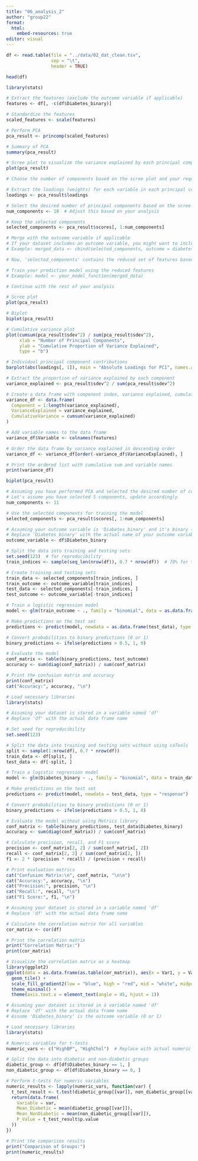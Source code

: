 ```yaml
---
title: "06_analysis_2"
author: "group22"
format:
  html:
    embed-resources: true
editor: visual
---
```


```r
df <- read.table(file = "../data/02_dat_clean.tsv", 
                 sep = "\t", 
                 header = TRUE)

head(df)
```

```r
library(stats)

# Extract the features (exclude the outcome variable if applicable)
features <- df[, -c(df$Diabetes_binary)]

# Standardize the features
scaled_features <- scale(features)

# Perform PCA
pca_result <- princomp(scaled_features)

# Summary of PCA
summary(pca_result)

# Scree plot to visualize the variance explained by each principal component
plot(pca_result)

# Choose the number of components based on the scree plot and your requirements

# Extract the loadings (weights) for each variable in each principal component
loadings <- pca_result$loadings

# Select the desired number of principal components based on the scree plot
num_components <- 10  # Adjust this based on your analysis

# Keep the selected components
selected_components <- pca_result$scores[, 1:num_components]

# Merge with the outcome variable if applicable
# If your dataset includes an outcome variable, you might want to include it in the final dataset
# Example: merged_data <- cbind(selected_components, outcome = diabetes_data$outcome)

# Now, 'selected_components' contains the reduced set of features based on PCA

# Train your prediction model using the reduced features
# Example: model <- your_model_function(merged_data)

# Continue with the rest of your analysis
```

```r
# Scree plot
plot(pca_result)
```

```r
# Biplot
biplot(pca_result)
```

```r
# Cumulative variance plot
plot(cumsum(pca_result$sdev^2) / sum(pca_result$sdev^2), 
     xlab = "Number of Principal Components",
     ylab = "Cumulative Proportion of Variance Explained",
     type = "b")
```

```r
# Individual principal component contributions
barplot(abs(loadings[, 1]), main = "Absolute Loadings for PC1", names.arg = colnames(features))
```

```r
# Extract the proportion of variance explained by each component
variance_explained <- pca_result$sdev^2 / sum(pca_result$sdev^2)

# Create a data frame with component index, variance explained, cumulative sum, and variable names
variance_df <- data.frame(
  Component = 1:length(variance_explained),
  VarianceExplained = variance_explained,
  CumulativeVariance = cumsum(variance_explained)
)

# Add variable names to the data frame
variance_df$Variable <- colnames(features)

# Order the data frame by variance explained in descending order
variance_df <- variance_df[order(-variance_df$VarianceExplained), ]

# Print the ordered list with cumulative sum and variable names
print(variance_df)
```

```r
biplot(pca_result)
```

```r
# Assuming you have performed PCA and selected the desired number of components
# Let's assume you have selected 5 components, update accordingly
num_components <- 11

# Use the selected components for training the model
selected_components <- pca_result$scores[, 1:num_components]

# Assuming your outcome variable is 'Diabetes_binary' and it's binary (0 or 1)
# Replace 'Diabetes_binary' with the actual name of your outcome variable
outcome_variable <- df$Diabetes_binary

# Split the data into training and testing sets
set.seed(123)  # for reproducibility
train_indices <- sample(seq_len(nrow(df)), 0.7 * nrow(df))  # 70% for training

# Create training and testing sets
train_data <- selected_components[train_indices, ]
train_outcome <- outcome_variable[train_indices]
test_data <- selected_components[-train_indices, ]
test_outcome <- outcome_variable[-train_indices]

# Train a logistic regression model
model <- glm(train_outcome ~ ., family = "binomial", data = as.data.frame(cbind(train_outcome, train_data)))

# Make predictions on the test set
predictions <- predict(model, newdata = as.data.frame(test_data), type = "response")

# Convert probabilities to binary predictions (0 or 1)
binary_predictions <- ifelse(predictions > 0.5, 1, 0)

# Evaluate the model
conf_matrix <- table(binary_predictions, test_outcome)
accuracy <- sum(diag(conf_matrix)) / sum(conf_matrix)

# Print the confusion matrix and accuracy
print(conf_matrix)
cat("Accuracy:", accuracy, "\n")
```

```r
# Load necessary libraries
library(stats)

# Assuming your dataset is stored in a variable named 'df'
# Replace 'df' with the actual data frame name

# Set seed for reproducibility
set.seed(123)

# Split the data into training and testing sets without using caTools
split <- sample(1:nrow(df), 0.7 * nrow(df))
train_data <- df[split, ]
test_data <- df[-split, ]

# Train a logistic regression model
model <- glm(Diabetes_binary ~ ., family = "binomial", data = train_data)

# Make predictions on the test set
predictions <- predict(model, newdata = test_data, type = "response")

# Convert probabilities to binary predictions (0 or 1)
binary_predictions <- ifelse(predictions > 0.5, 1, 0)

# Evaluate the model without using Metrics library
conf_matrix <- table(binary_predictions, test_data$Diabetes_binary)
accuracy <- sum(diag(conf_matrix)) / sum(conf_matrix)

# Calculate precision, recall, and F1 score
precision <- conf_matrix[2, 2] / sum(conf_matrix[, 2])
recall <- conf_matrix[2, 2] / sum(conf_matrix[2, ])
f1 <- 2 * (precision * recall) / (precision + recall)

# Print evaluation metrics
cat("Confusion Matrix:\n", conf_matrix, "\n\n")
cat("Accuracy:", accuracy, "\n")
cat("Precision:", precision, "\n")
cat("Recall:", recall, "\n")
cat("F1 Score:", f1, "\n")
```

```r
# Assuming your dataset is stored in a variable named 'df'
# Replace 'df' with the actual data frame name

# Calculate the correlation matrix for all variables
cor_matrix <- cor(df)

# Print the correlation matrix
print("Correlation Matrix:")
print(cor_matrix)

# Visualize the correlation matrix as a heatmap
library(ggplot2)
ggplot(data = as.data.frame(as.table(cor_matrix)), aes(x = Var1, y = Var2, fill = Freq)) +
  geom_tile() +
  scale_fill_gradient2(low = "blue", high = "red", mid = "white", midpoint = 0, limit = c(-1, 1), space = "Lab", name = "Correlation") +
  theme_minimal() +
  theme(axis.text.x = element_text(angle = 45, hjust = 1))
```

```r
# Assuming your dataset is stored in a variable named 'df'
# Replace 'df' with the actual data frame name
# Assume 'Diabetes_binary' is the outcome variable (0 or 1)

# Load necessary libraries
library(stats)

# Numeric variables for t-tests
numeric_vars <- c("HighBP", "HighChol")  # Replace with actual numeric variables

# Split the data into diabetic and non-diabetic groups
diabetic_group <- df[df$Diabetes_binary == 1, ]
non_diabetic_group <- df[df$Diabetes_binary == 0, ]

# Perform t-tests for numeric variables
numeric_results <- lapply(numeric_vars, function(var) {
  t_test_result <- t.test(diabetic_group[[var]], non_diabetic_group[[var]])
  return(data.frame(
    Variable = var,
    Mean_Diabetic = mean(diabetic_group[[var]]),
    Mean_NonDiabetic = mean(non_diabetic_group[[var]]),
    P_Value = t_test_result$p.value
  ))
})

# Print the comparison results
print("Comparison of Groups:")
print(numeric_results)

```
